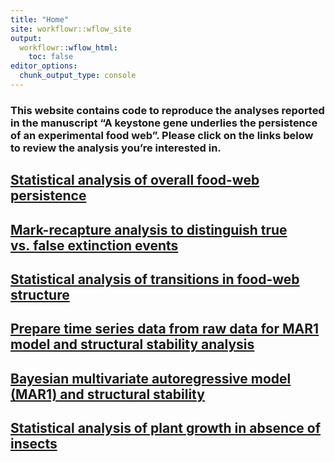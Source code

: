 ```yaml
---
title: "Home"
site: workflowr::wflow_site
output:
  workflowr::wflow_html:
    toc: false
editor_options:
  chunk_output_type: console
---
```


### This website contains code to reproduce the analyses reported in the manuscript "A keystone gene underlies the persistence of an experimental food web". Please click on the links below to review the analysis you're interested in.

## [Statistical analysis of overall food-web persistence](foodweb-persistence.html)

## [Mark-recapture analysis to distinguish true vs. false extinction events](mark-recapture.html)

## [Statistical analysis of transitions in food-web structure](foodweb-transitions.html)

## [Prepare time series data from raw data for MAR1 model and structural stability analysis](prep-timeseries.html)

## [Bayesian multivariate autoregressive model (MAR1) and structural stability](structural-stability.html)

## [Statistical analysis of plant growth in absence of insects](plant-growth-no-insects-lme.html)

